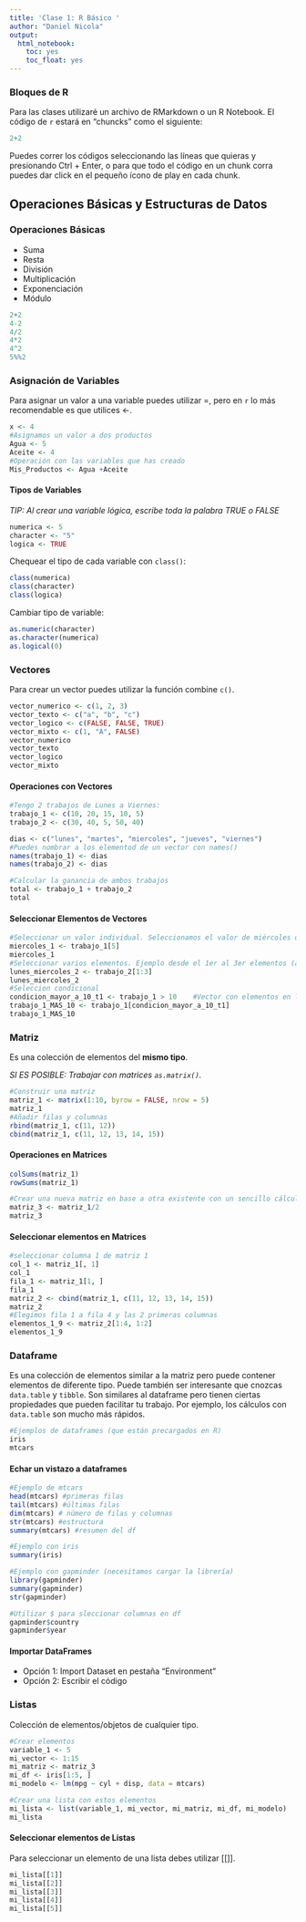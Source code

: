 ```yaml
---
title: 'Clase 1: R Básico '
author: "Daniel Nicola"
output:
  html_notebook:
    toc: yes
    toc_float: yes
---
```


### Bloques de R
Para las clases utilizaré un archivo de RMarkdown o un R Notebook. El código de `r` estará en "chuncks" como el siguiente:
```r
2+2
```
Puedes correr los códigos seleccionando las líneas que quieras y presionando Ctrl + Enter, o para que todo el código en un chunk corra puedes dar click en el pequeño ícono de play en cada chunk.

## Operaciones Básicas y Estructuras de Datos
### Operaciones Básicas
- Suma
- Resta
- División
- Multiplicación
- Exponenciación
- Módulo

```r
2+2
4-2
4/2
4*2
4^2
5%%2
```
### Asignación de Variables
Para asignar un valor a una variable puedes utilizar =, pero en `r` lo más recomendable es que utilices <-.
```r
x <- 4
#Asignamos un valor a dos productos
Agua <- 5
Aceite <- 4
#Operación con las variables que has creado
Mis_Productos <- Agua +Aceite
```

#### Tipos de Variables
*TIP: Al crear una variable lógica, escribe toda la palabra TRUE o FALSE*
```r
numerica <- 5
character <- "5"
logica <- TRUE
```
 Chequear el tipo de cada variable con `class()`:
```r
class(numerica)
class(character)
class(logica)
```
 Cambiar tipo de variable:
```r
as.numeric(character)
as.character(numerica)
as.logical(0)
```
 
 
### Vectores
Para crear un vector puedes utilizar la función combine `c()`.
```r
vector_numerico <- c(1, 2, 3)
vector_texto <- c("a", "b", "c")
vector_logico <- c(FALSE, FALSE, TRUE)
vector_mixto <- c(1, "A", FALSE)
vector_numerico
vector_texto
vector_logico
vector_mixto
```
 
#### Operaciones con Vectores
```r
#Tengo 2 trabajos de Lunes a Viernes:
trabajo_1 <- c(10, 20, 15, 10, 5)
trabajo_2 <- c(30, 40, 5, 50, 40)

dias <- c("lunes", "martes", "miercoles", "jueves", "viernes")
#Puedes nombrar a los elementod de un vector con names()
names(trabajo_1) <- dias
names(trabajo_2) <- dias

#Calcular la ganancia de ambos trabajos
total <- trabajo_1 + trabajo_2
total
```
 
#### Seleccionar Elementos de Vectores
```r
#Seleccionar un valor individual. Seleccionamos el valor de miércoles de trabajo 1
miercoles_1 <- trabajo_1[5]
miercoles_1
#Seleccionar varios elementos. Ejemplo desde el 1er al 3er elementos (ambos incluidos)
lunes_miercoles_2 <- trabajo_2[1:3]
lunes_miercoles_2
#Seleccion condicional
condicion_mayor_a_10_t1 <- trabajo_1 > 10    #Vector con elementos en los cuales la condición se cumple
trabajo_1_MAS_10 <- trabajo_1[condicion_mayor_a_10_t1]
trabajo_1_MAS_10
```
 

### Matriz
Es una colección de elementos del **mismo tipo**.

*SI ES POSIBLE: Trabajar con matrices `as.matrix()`.*
```r
#Construir una matriz
matriz_1 <- matrix(1:10, byrow = FALSE, nrow = 5)
matriz_1
#Añadir filas y columnas
rbind(matriz_1, c(11, 12))
cbind(matriz_1, c(11, 12, 13, 14, 15))
```
#### Operaciones en Matrices
```r
colSums(matriz_1)
rowSums(matriz_1)

#Crear una nueva matriz en base a otra existente con un sencillo cálculo como ejemplo
matriz_3 <- matriz_1/2
matriz_3

```
#### Seleccionar elementos en Matrices
```r
#seleccionar columna 1 de matriz 1
col_1 <- matriz_1[, 1]
col_1
fila_1 <- matriz_1[1, ]
fila_1
matriz_2 <- cbind(matriz_1, c(11, 12, 13, 14, 15))
matriz_2
#Elegimos fila 1 a fila 4 y las 2 primeras columnas
elementos_1_9 <- matriz_2[1:4, 1:2]
elementos_1_9
```


### Dataframe
Es una colección de elementos similar a la matriz pero puede contener elementos de diferente tipo. Puede también ser interesante que cnozcas `data.table` y `tibble`. Son similares al dataframe pero tienen ciertas propiedades que pueden facilitar tu trabajo. Por ejemplo, los cálculos con `data.table` son mucho más rápidos.
```r
#Ejemplos de dataframes (que están precargados en R)
iris
mtcars
```
#### Echar un vistazo a dataframes
```r
#Ejemplo de mtcars
head(mtcars) #primeras filas
tail(mtcars) #últimas filas
dim(mtcars) # número de filas y columnas
str(mtcars) #estructura
summary(mtcars) #resumen del df

#Ejemplo con iris
summary(iris)

#Ejemplo con gapminder (necesitamos cargar la librería)
library(gapminder)
summary(gapminder)
str(gapminder)

#Utilizar $ para sleccionar columnas en df
gapminder$country
gapminder$year

```
#### Importar DataFrames
- Opción 1: Import Dataset en pestaña "Environment"
- Opción 2: Escribir el código

 

### Listas
Colección de elementos/objetos de cualquier tipo.
```r
#Crear elementos
variable_1 <- 5
mi_vector <- 1:15
mi_matriz <- matriz_3
mi_df <- iris[1:5, ]
mi_modelo <- lm(mpg ~ cyl + disp, data = mtcars)

#Crear una lista con estos elementos
mi_lista <- list(variable_1, mi_vector, mi_matriz, mi_df, mi_modelo)
mi_lista


```
#### Seleccionar elementos de Listas
Para seleccionar un elemento de una lista debes utilizar [[]].
```r
mi_lista[[1]]
mi_lista[[2]]
mi_lista[[3]]
mi_lista[[4]]
mi_lista[[5]]
```

 

 
 
 
 
 
 
 
 
 
 
 
 
 
 
 
 
 
 